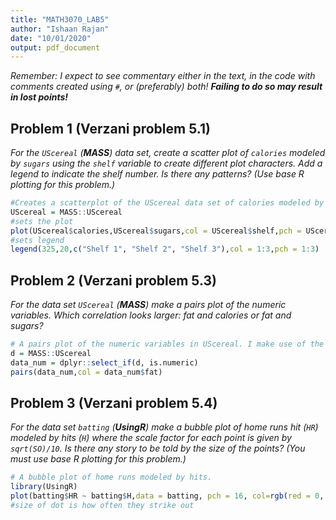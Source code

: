 ---
title: "MATH3070_LAB5"
author: "Ishaan Rajan"
date: "10/01/2020"
output: pdf_document
---

*Remember: I expect to see commentary either in the text, in the code with comments created using `#`, or (preferably) both! **Failing to do so may result in lost points!***

## Problem 1 (Verzani problem 5.1)
*For the `UScereal` (**MASS**) data set, create a scatter plot of `calories` modeled by `sugars` using the `shelf` variable to create different plot characters. Add a legend to indicate the shelf number. Is there any patterns? (Use base R plotting for this problem.)*

```{r, tidy=TRUE, error=TRUE}
#Creates a scatterplot of the UScereal data set of calories modeled by sugars. 
UScereal = MASS::UScereal
#sets the plot
plot(UScereal$calories,UScereal$sugars,col = UScereal$shelf,pch = UScereal$shelf)
#sets legend
legend(325,20,c("Shelf 1", "Shelf 2", "Shelf 3"),col = 1:3,pch = 1:3)
```

## Problem 2 (Verzani problem 5.3)
*For the data set `UScereal` (**MASS**) make a pairs plot of the numeric variables. Which correlation looks larger: fat and calories or fat and sugars?*

```{r, tidy=TRUE, error=TRUE}
# A pairs plot of the numeric variables in UScereal. I make use of the dplyr package.
d = MASS::UScereal
data_num = dplyr::select_if(d, is.numeric)
pairs(data_num,col = data_num$fat)
```

## Problem 3 (Verzani problem 5.4)
*For the data set `batting` (**UsingR**) make a bubble plot of home runs hit (`HR`) modeled by hits (`H`) where the scale factor for each point is given by `sqrt(SO)/10`. Is there any story to be told by the size of the points? (You must use base R plotting for this problem.)*

```{r, tidy=TRUE, error=TRUE}
# A bubble plot of home runs modeled by hits.
library(UsingR)
plot(batting$HR ~ batting$H,data = batting, pch = 16, col=rgb(red = 0, green = 0, blue = 0, alpha = 0.250),cex = sqrt(SO)/10)
#size of dot is how often they strike out
```


